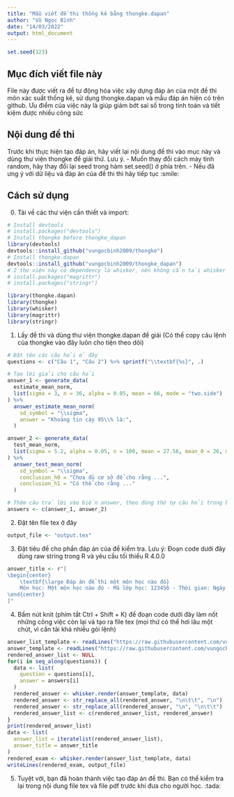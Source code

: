 ```yaml
---
title: "Mẫu viết đề thi thống kê bằng thongke.dapan"
author: "Vũ Ngọc Bình"
date: "14/03/2022"
output: html_document
---
```


```r
set.seed(123)
```

## Mục đích viết file này

File này được viết ra để tự động hóa việc xây dựng đáp án của một đề thi môn xác suất thống kê, sử dụng thongke.dapan và mẫu đáp án hiện có trên github. Ưu điểm của việc này là giúp giảm bớt sai số trong tính toán và tiết kiệm được nhiều công sức

## Nội dung đề thi

Trước khi thực hiện tạo đáp án, hãy viết lại nội dung đề thi vào mục này và dùng thư viện thongke để giải thử. Lưu ý.
- Muốn thay đổi cách máy tính random, hãy thay đổi lại seed trong hàm set.seed() ở phía trên.
- Nếu đã ưng ý với dữ liệu và đáp án của đề thi thì hãy tiếp tục :smile:

## Cách sử dụng

0. Tải về các thư viện cần thiết và import:
```r
# Install devtools
# install.packages("devtools")
# Install thongke before thongke_dapan
library(devtools)
devtools::install_github("vungocbinh2009/thongke")
# Install thongke.dapan
devtools::install_github("vungocbinh2009/thongke_dapan")
# 2 thư viện này có dependency là whisker, nên không cần tải whisker nữa.
# install.packages("magrittr")
# install.packages("stringr")
```

```r
library(thongke.dapan)
library(thongke)
library(whisker)
library(magrittr)
library(stringr)
```

1. Lấy đề thi và dùng thư viện thongke.dapan để giải (Có thể copy câu lệnh của thongke vào đây luôn cho tiện theo dõi)
```r
# Đặt tên các câu hỏi ở đây
questions <- c("Câu 1", "Câu 2") %>% sprintf("\\textbf{%s}", .)

# Tạo lời giải cho câu hỏi
answer_1 <- generate_data(
  estimate_mean_norm,
  list(sigma = 3, n = 36, alpha = 0.05, mean = 66, mode = "two.side")
) %>%
  answer_estimate_mean_norm(
    sd_symbol = "\\sigma",
    answer = "Khoảng tin cậy 95\\% là:",
  )

answer_2 <- generate_data(
  test_mean_norm,
  list(sigma = 5.2, alpha = 0.05, n = 100, mean = 27.56, mean_0 = 26, mode = "neq")
) %>%
  answer_test_mean_norm(
    sd_symbol = "\\sigma",
    conclusion_h0 = "Chưa đủ cơ sở để cho rằng ...",
    conclusion_h1 = "Có thể cho rằng ..."
  )

# Thêm câu trả lời vào biến answer, theo đúng thứ tự câu hỏi trong biến question.
answers <- c(answer_1, answer_2)
```

2. Đặt tên file tex ở đây
```r
output_file <- "output.tex"
```
3. Đặt tiêu đề cho phần đáp án của đề kiểm tra.
Lưu ý: Đoạn code dưới đây dùng raw string trong R và yêu cầu tối thiểu R 4.0.0

```r
answer_title <- r"[
\begin{center}
    \textbf{\large Đáp án đề thi một môn học nào đó}
    Môn học: Một môn học nào đó - Mã lớp học: 123456 - Thời gian: Ngày tận thế.
\end{center}
]"
```
4. Bấm nút knit (phím tắt Ctrl + Shift + K) để đoạn code dưới đây làm nốt những công việc còn lại và tạo ra file tex (mọi thứ có thể hơi lâu một chút, vì cần tải khá nhiều gói lệnh)

```r
answer_list_template <- readLines("https://raw.githubusercontent.com/vungocbinh2009/thongke.dapan/master/exam_template/answer_list_template.mustache")
answer_template <- readLines("https://raw.githubusercontent.com/vungocbinh2009/thongke.dapan/master/exam_template/answer_template.mustache")
rendered_answer_list <- NULL
for(i in seq_along(questions)) {
  data <- list(
    question = questions[i],
    answer = answers[i]
  )
  rendered_answer <- whisker.render(answer_template, data)
  rendered_answer <- str_replace_all(rendered_answer, "\n\t\t", "\n")
  rendered_answer <- str_replace_all(rendered_answer, "\n", "\n\t\t")
  rendered_answer_list <- c(rendered_answer_list, rendered_answer)
}
print(rendered_answer_list)
data <- list(
  answer_list = iteratelist(rendered_answer_list),
  answer_title = answer_title
)
rendered_exam <- whisker.render(answer_list_template, data)
writeLines(rendered_exam, output_file)
```

5. Tuyệt vời, bạn đã hoàn thành việc tạo đáp án đề thi. Bạn có thể kiểm tra lại trong nội dung file tex và file pdf trước khi đưa cho người học. :tada:
